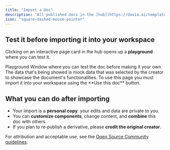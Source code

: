 ```yaml
---
title: "Import a Doc"
description: "All published docs in the [hub](https://davia.ai/templates) are **open source** and can be imported into the workspace for your personal use."
icon: "square-dashed-mouse-pointer"
---
```


## Test it before importing it into your workspace

Clicking on an interactive page card in the hub opens up a **playground** where you can test it.

<Card className="text-center" img="../images/template-playground.png">
  Playground Window where you can test the doc before making it your own
</Card>
The data that's being showed is mock data that was selected by the creator to showcase
the document's functionalities. To use this page you must import it into your workspace
using the **Use this doc** button.

## What you can do after importing

- Your import is a **personal copy**: your edits and data are private to you.
- You can **customize components**, change content, and **combine** this doc with others.
- If you plan to re‑publish a derivative, please **credit the original creator**.

For attribution and acceptable use, see the [Open Source Community guidelines](/creators/open-source-community).
